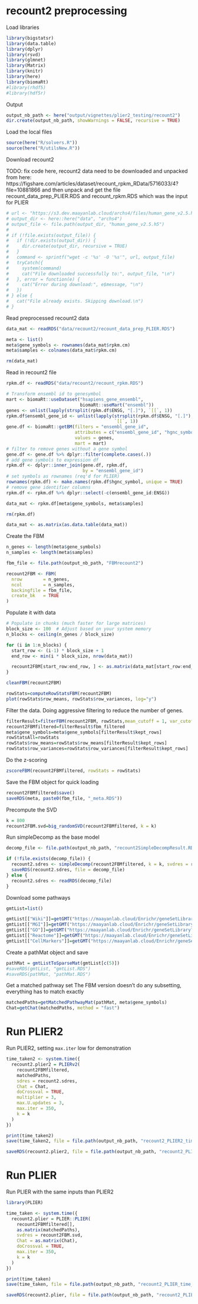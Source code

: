 # recount2 preprocessing

Load libraries
```r
library(bigstatsr)
library(data.table)
library(dplyr)
library(rsvd)
library(glmnet)
library(Matrix)
library(knitr)
library(here)
library(biomaRt)
#library(rhdf5)
#library(hdf5r)
```

Output 

```r
output_nb_path <- here("output/vignettes/plier2_testing/recount2")
dir.create(output_nb_path, showWarnings = FALSE, recursive = TRUE)
```

Load the local files

```r
source(here("R/solvers.R"))
source(here("R/utilsNew.R"))
```

Download recount2 

TODO: fix code here, recount2 data need to be downloaded and unpacked from
here: https://figshare.com/articles/dataset/recount_rpkm_RData/5716033/4?file=10881866
and then unpack and get the file recount_data_prep_PLIER.RDS
and recount_rpkm.RDS
which was the input for PLIER

```r
# url <- "https://s3.dev.maayanlab.cloud/archs4/files/human_gene_v2.5.h5"
# output_dir <- here::here("data", "archs4")
# output_file <- file.path(output_dir, "human_gene_v2.5.h5")
# 
# if (!file.exists(output_file)) {
#   if (!dir.exists(output_dir)) {
#     dir.create(output_dir, recursive = TRUE)
#   }
#   command <- sprintf("wget -c '%s' -O '%s'", url, output_file)
#   tryCatch({
#     system(command)
#     cat("File downloaded successfully to:", output_file, "\n")
#   }, error = function(e) {
#     cat("Error during download:", e$message, "\n")
#   })
# } else {
#   cat("File already exists. Skipping download.\n")
# }
```

Read preprocessed recount2 data

```r
data_mat <- readRDS("data/recount2/recount_data_prep_PLIER.RDS")

meta <- list()
meta$gene_symbols <- rownames(data_mat$rpkm.cm)
meta$samples <- colnames(data_mat$rpkm.cm)

rm(data_mat)
```

Read in recount2 file

```r
rpkm.df <- readRDS("data/recount2/recount_rpkm.RDS")

# Transform ensembl id to genesymbol
mart <- biomaRt::useDataset("hsapiens_gene_ensembl",
                            biomaRt::useMart("ensembl"))
genes <- unlist(lapply(strsplit(rpkm.df$ENSG, "[.]"), `[[`, 1))
rpkm.df$ensembl_gene_id <- unlist(lapply(strsplit(rpkm.df$ENSG, "[.]"),
                                         `[[`, 1))
gene.df <- biomaRt::getBM(filters = "ensembl_gene_id",
                          attributes = c("ensembl_gene_id", "hgnc_symbol"),
                          values = genes,
                          mart = mart)
# filter to remove genes without a gene symbol
gene.df <- gene.df %>% dplyr::filter(complete.cases(.))
# add gene symbols to expression df
rpkm.df <- dplyr::inner_join(gene.df, rpkm.df,
                             by = "ensembl_gene_id")
# set symbols as rownames (req'd for PLIER)
rownames(rpkm.df) <- make.names(rpkm.df$hgnc_symbol, unique = TRUE)
# remove gene identifier columns
rpkm.df <- rpkm.df %>% dplyr::select(-c(ensembl_gene_id:ENSG))

data_mat <- rpkm.df[meta$gene_symbols, meta$samples]

rm(rpkm.df)

data_mat <- as.matrix(as.data.table(data_mat))
```

Create the FBM

```r
n_genes <- length(meta$gene_symbols)
n_samples <- length(meta$samples)

fbm_file <- file.path(output_nb_path, "FBMrecount2")

recount2FBM <- FBM(
  nrow        = n_genes,
  ncol        = n_samples,
  backingfile = fbm_file,
  create_bk   = TRUE
)
```

Populate it with data

```r
# Populate in chunks (much faster for large matrices)
block_size <- 100  # Adjust based on your system memory
n_blocks <- ceiling(n_genes / block_size)

for (i in 1:n_blocks) {
  start_row <- (i-1) * block_size + 1
  end_row <- min(i * block_size, nrow(data_mat))

  recount2FBM[start_row:end_row, ] <- as.matrix(data_mat[start_row:end_row, ])
}
```

```r
cleanFBM(recount2FBM)
```

```r
rowStats=computeRowStatsFBM(recount2FBM)
plot(rowStats$row_means, rowStats$row_variances, log="y")
```

Filter the data. Doing aggressive filtering to reduce the number of genes.

```r
filterResult=filterFBM(recount2FBM, rowStats,mean_cutoff = 1, var_cutoff = 0.1, backingfile =paste0(fbm_file, "_filtered")) 
recount2FBMfiltered=filterResult$fbm_filtered
meta$gene_symbols=meta$gene_symbols[filterResult$kept_rows]
rowStatsAll=rowStats
rowStats$row_means=rowStats$row_means[filterResult$kept_rows]
rowStats$row_variances=rowStats$row_variances[filterResult$kept_rows]
```

Do the z-scoring
```r
zscoreFBM(recount2FBMfiltered, rowStats = rowStats)
```

Save the FBM object for quick loading

```r
recount2FBMfiltered$save()
saveRDS(meta, paste0(fbm_file, "_meta.RDS"))
```

Precompute the SVD

```r
k = 800
recount2FBM.svd=big_randomSVD(recount2FBMfiltered, k = k)
```

Run simpleDecomp as the base model 

```r
decomp_file <- file.path(output_nb_path, "recount2SimpleDecompResult.RDS")

if (!file.exists(decomp_file)) {
  recount2.sdres <- simpleDecomp(recount2FBMfiltered, k = k, svdres = recount2FBM.svd)
  saveRDS(recount2.sdres, file = decomp_file)
} else {
  recount2.sdres <- readRDS(decomp_file)
}
```

Download some pathways

```r
gmtList=list()

gmtList[["Wiki"]]=getGMT("https://maayanlab.cloud/Enrichr/geneSetLibrary?mode=text&libraryName=WikiPathway_2021_Human")
gmtList[["MGI"]]=getGMT("https://maayanlab.cloud/Enrichr/geneSetLibrary?mode=text&libraryName=MGI_Mammalian_Phenotype_Level_4_2021")
gmtList[["GO"]]=getGMT("https://maayanlab.cloud/Enrichr/geneSetLibrary?mode=text&libraryName=GO_Biological_Process_2023")
gmtList[["Reactome"]]=getGMT("https://maayanlab.cloud/Enrichr/geneSetLibrary?mode=text&libraryName=Reactome_2022")
gmtList[["CellMarkers"]]=getGMT("https://maayanlab.cloud/Enrichr/geneSetLibrary?mode=text&libraryName=CellMarker_2024")
```

Create a pathMat object and save
```r
pathMat = gmtListToSparseMat(gmtList[c(5)])
#saveRDS(gmtList, "gmtList.RDS")
#saveRDS(pathMat, "pathMat.RDS")
```

Get a matched pathway set
The FBM version doesn't do any subsetting, everything has to match exactly
```r
matchedPaths=getMatchedPathwayMat(pathMat, meta$gene_symbols)
Chat=getChat(matchedPaths, method = "fast")
```

# Run PLIER2

Run PLIER2, setting `max.iter` low for demonstration
```r
time_taken2 <- system.time({
  recount2.plier2 = PLIERv2(
    recount2FBMfiltered,
    matchedPaths,
    sdres = recount2.sdres,
    Chat = Chat,
    doCrossval = TRUE,
    multiplier = 3,
    max.U.updates = 3,
    max.iter = 350,
    k = k
  )
})

print(time_taken2)
save(time_taken2, file = file.path(output_nb_path, "recount2_PLIER2_time_taken.rds"))

saveRDS(recount2.plier2, file = file.path(output_nb_path, "recount2_PLIER2.rds"))
```

# Run PLIER

Run PLIER with the same inputs than PLIER2

```r
library(PLIER)

time_taken <- system.time({
  recount2.plier = PLIER::PLIER(
    recount2FBMfiltered[], 
    as.matrix(matchedPaths), 
    svdres = recount2FBM.svd, 
    Chat = as.matrix(Chat), 
    doCrossval = TRUE, 
    max.iter = 350, 
    k = k
  )
})

print(time_taken)
save(time_taken, file = file.path(output_nb_path, "recount2_PLIER_time_taken.rds"))

saveRDS(recount2.plier, file = file.path(output_nb_path, "recount2_PLIER.rds"))
```

